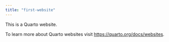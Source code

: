 ```yaml
---
title: "first-website"
---
```


This is a Quarto website.

To learn more about Quarto websites visit <https://quarto.org/docs/websites>.
